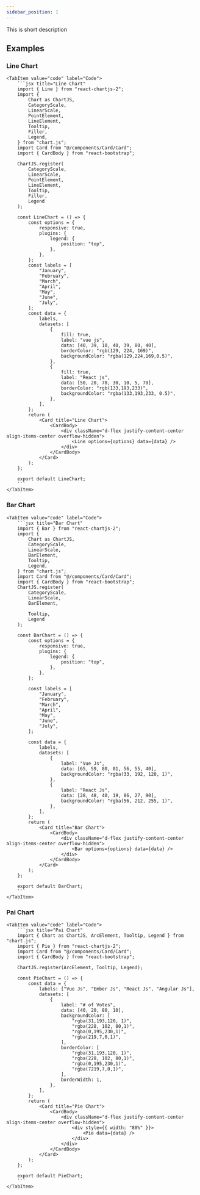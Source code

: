 ```yaml
---
sidebar_position: 1
---
```


This is short description


## Examples

### Line Chart

<Tabs>
    <TabItem value="preview" label="Preview">
        <CodePreview>
            <LineChart />
        </CodePreview>
    </TabItem>
    
    <TabItem value="code" label="Code">
        ```jsx title="Line Chart"
        import { Line } from "react-chartjs-2";
        import {
            Chart as ChartJS,
            CategoryScale,
            LinearScale,
            PointElement,
            LineElement,
            Tooltip,
            Filler,
            Legend,
        } from "chart.js";
        import Card from "@/components/Card/Card";
        import { CardBody } from "react-bootstrap";

        ChartJS.register(
            CategoryScale,
            LinearScale,
            PointElement,
            LineElement,
            Tooltip,
            Filler,
            Legend
        );

        const LineChart = () => {
            const options = {
                responsive: true,
                plugins: {
                    legend: {
                        position: "top",
                    },
                },
            };
            const labels = [
                "January",
                "February",
                "March",
                "April",
                "May",
                "June",
                "July",
            ];
            const data = {
                labels,
                datasets: [
                    {
                        fill: true,
                        label: "vue js",
                        data: [40, 39, 10, 40, 39, 80, 40],
                        borderColor: "rgb(129, 224, 169)",
                        backgroundColor: "rgba(129,224,169,0.5)",
                    },
                    {
                        fill: true,
                        label: "React js",
                        data: [50, 20, 70, 30, 10, 5, 70],
                        borderColor: "rgb(133,193,233)",
                        backgroundColor: "rgba(133,193,233, 0.5)",
                    },
                ],
            };
            return (
                <Card title="Line Chart">
                    <CardBody>
                        <div className="d-flex justify-content-center align-items-center overflow-hidden">
                            <Line options={options} data={data} />
                        </div>
                    </CardBody>
                </Card>
            );
        };

        export default LineChart;
        ```
    </TabItem>
</Tabs>

### Bar Chart

<Tabs>
    <TabItem value="preview" label="Preview">
        <CodePreview>
            <BarChart />
        </CodePreview>
    </TabItem>
    
    <TabItem value="code" label="Code">
        ```jsx title="Bar Chart"
        import { Bar } from "react-chartjs-2";
        import {
            Chart as ChartJS,
            CategoryScale,
            LinearScale,
            BarElement,
            Tooltip,
            Legend,
        } from "chart.js";
        import Card from "@/components/Card/Card";
        import { CardBody } from "react-bootstrap";
        ChartJS.register(
            CategoryScale,
            LinearScale,
            BarElement,

            Tooltip,
            Legend
        );

        const BarChart = () => {
            const options = {
                responsive: true,
                plugins: {
                    legend: {
                        position: "top",
                    },
                },
            };

            const labels = [
                "January",
                "February",
                "March",
                "April",
                "May",
                "June",
                "July",
            ];

            const data = {
                labels,
                datasets: [
                    {
                        label: "Vue Js",
                        data: [65, 59, 80, 81, 56, 55, 40],
                        backgroundColor: "rgba(33, 192, 120, 1)",
                    },
                    {
                        label: "React Js",
                        data: [28, 48, 40, 19, 86, 27, 90],
                        backgroundColor: "rgba(56, 212, 255, 1)",
                    },
                ],
            };
            return (
                <Card title="Bar Chart">
                    <CardBody>
                        <div className="d-flex justify-content-center align-items-center overflow-hidden">
                            <Bar options={options} data={data} />
                        </div>
                    </CardBody>
                </Card>
            );
        };

        export default BarChart;
        ```
    </TabItem>
</Tabs>

### Pai Chart

<Tabs>
    <TabItem value="preview" label="Preview">
        <CodePreview>
            <PaiChart />
        </CodePreview>
    </TabItem>
    
    <TabItem value="code" label="Code">
        ```jsx title="Pai Chart"
        import { Chart as ChartJS, ArcElement, Tooltip, Legend } from "chart.js";
        import { Pie } from "react-chartjs-2";
        import Card from "@/components/Card/Card";
        import { CardBody } from "react-bootstrap";

        ChartJS.register(ArcElement, Tooltip, Legend);

        const PieChart = () => {
            const data = {
                labels: ["Vue Js", "Ember Js", "React Js", "Angular Js"],
                datasets: [
                    {
                        label: "# of Votes",
                        data: [40, 20, 80, 10],
                        backgroundColor: [
                            "rgba(31,193,120, 1)",
                            "rgba(228, 102, 80,1)",
                            "rgba(0,195,230,1)",
                            "rgba(219,7,0,1)",
                        ],
                        borderColor: [
                            "rgba(31,193,120, 1)",
                            "rgba(228, 102, 80,1)",
                            "rgba(0,195,230,1)",
                            "rgba(7219,7,0,1)",
                        ],
                        borderWidth: 1,
                    },
                ],
            };
            return (
                <Card title="Pie Chart">
                    <CardBody>
                        <div className="d-flex justify-content-center align-items-center overflow-hidden">
                            <div style={{ width: "80%" }}>
                                <Pie data={data} />
                            </div>
                        </div>
                    </CardBody>
                </Card>
            );
        };

        export default PieChart;
        ```
    </TabItem>
</Tabs>





